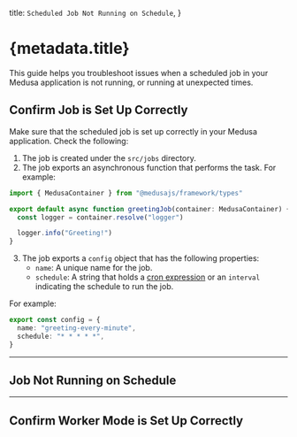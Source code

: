 
  title: `Scheduled Job Not Running on Schedule`,
}

# {metadata.title}

This guide helps you troubleshoot issues when a scheduled job in your Medusa application is not running, or running at unexpected times.

## Confirm Job is Set Up Correctly

Make sure that the scheduled job is set up correctly in your Medusa application. Check the following:

1. The job is created under the `src/jobs` directory.
2. The job exports an asynchronous function that performs the task. For example:

```ts title="src/jobs/hello-world.ts"
import { MedusaContainer } from "@medusajs/framework/types"

export default async function greetingJob(container: MedusaContainer) {
  const logger = container.resolve("logger")

  logger.info("Greeting!")
}
```

3. The job exports a `config` object that has the following properties:
   - `name`: A unique name for the job.
   - `schedule`: A string that holds a [cron expression](https://crontab.guru/) or an `interval` indicating the schedule to run the job.

For example:

```ts title="src/jobs/hello-world.ts"
export const config = {
  name: "greeting-every-minute",
  schedule: "* * * * *",
}
```

---

## Job Not Running on Schedule

<NotRunning />

---

## Confirm Worker Mode is Set Up Correctly

<NotRunningWorkerMode />